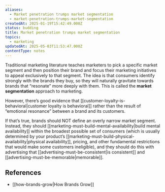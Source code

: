 ```yaml
---
aliases:
  - Market penetration trumps market segmentation
  - market-penetration-trumps-market-segmentation
createdAt: 2025-01-19T15:42:49.000Z
status: budding
title: Market penetration trumps market segmentation
topics:
  - marketing
updatedAt: 2025-05-03T11:53:47.000Z
contentType: notes
---
```

Traditional marketing literature teaches marketers to pick a specific market segment and then position their brand and focus their marketing initiatives to appeal exclusively to that segment. The idea is that consumers identify strongly with the brands they buy, so they will naturally gravitate towards brands that “resonate” more deeply with them. This is called the **market segmentation** approach to marketing.

However, there’s good evidence that [[customer-loyalty-is-behavioral|customer loyalty is behavioral]] rather than the result of “emotional resonance” between a brand and its customers.

If that’s true, brands should NOT define an overly narrow market segment. Instead, they should [[marketing-must-build-mental-availability|build mental availability]] within the broadest possible set of consumers (which is usually determined by your product’s [[marketing-must-build-physical-availability|physical availability]], pricing, and other fundamental restrictions that would make some customers ineligible), and they should do this with advertising that [[advertising-must-be-consistent|is consistent]] and [[advertising-must-be-memorable|memorable]].

## References

- [[how-brands-grow|How Brands Grow]]
